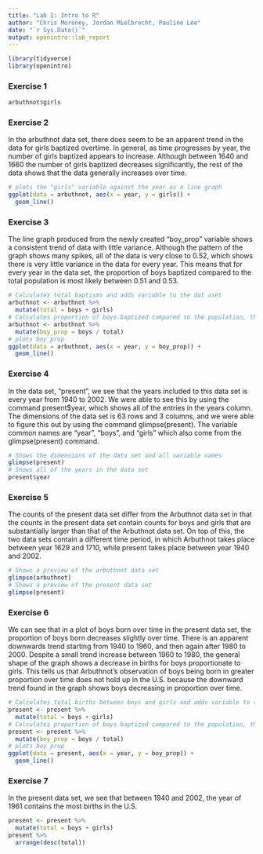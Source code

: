 ```yaml
---
title: "Lab 1: Intro to R"
author: "Chris Moroney, Jordan Mielbrecht, Pauline Lee"
date: "`r Sys.Date()`"
output: openintro::lab_report
---
```


```r
library(tidyverse)
library(openintro)
```

### Exercise 1

```r
arbuthnot$girls
```


### Exercise 2

In the arbuthnot data set, there does seem to be an apparent trend in the data for girls baptized overtime. In general, as time progresses by year, the number of girls baptized appears to increase. Although between 1640 and 1660 the number of girls baptized decreases significantly, the rest of the data shows that the data generally increases over time.

```r
# plots the "girls" variable against the year as a line graph
ggplot(data = arbuthnot, aes(x = year, y = girls)) + 
  geom_line()
```


### Exercise 3

The line graph produced from the newly created "boy_prop" variable shows a consistent trend of data with little variance. Although the pattern of the graph shows many spikes, all of the data is very close to 0.52, which shows there is very little variance in the data for every year. This means that for every year in the data set, the proportion of boys baptized compared to the total population is most likely between 0.51 and 0.53.

```r
# Calculates total baptisms and adds variable to the dat aset
arbuthnot <- arbuthnot %>% 
  mutate(total = boys + girls)
# Calculates proportion of boys baptized compared to the population, then adds to the data set
arbuthnot <- arbuthnot %>% 
  mutate(boy_prop = boys / total)
# plots boy_prop
ggplot(data = arbuthnot, aes(x = year, y = boy_prop)) +
  geom_line()
```


### Exercise 4

In the data set, "present", we see that the years included to this data set is every year from 1940 to 2002. We were able to see this by using the command present$year, which shows all of the entries in the years column. The dimensions of the data set is 63 rows and 3 columns, and we were able to figure this out by using the command glimpse(present). The variable common names are "year", "boys", and "girls" which also come from the glimpse(present) command. 

```r
# Shows the dimensions of the data set and all variable names
glimpse(present)
# Shows all of the years in the data set
present$year
```


### Exercise 5

The counts of the present data set differ from the Arbuthnot data set in that the counts in the present data set contain counts for boys and girls that are substantially larger than that of the Arbuthnot data set. On top of this, the two data sets contain a different time period, in which Arbuthnot takes place between year 1629 and 1710, while present takes place between year 1940 and 2002.

```r
# Shows a preview of the arbuthnot data set
glimpse(arbuthnot)
# Shows a preview of the present data set
glimpse(present)
```


### Exercise 6

We can see that in a plot of boys born over time in the present data set, the proportion of boys born decreases slightly over time. There is an apparent downwards trend starting from 1940 to 1960, and then again after 1980 to 2000. Despite a small trend increase between 1960 to 1980, the general shape of the graph shows a decrease in births for boys proportionate to girls. This tells us that Arbuthnot's observation of boys being born in greater proportion over time does not hold up in the U.S. because the downward trend found in the graph shows boys decreasing in proportion over time.

```r
# Calculates total births between boys and girls and adds variable to the data set
present <- present %>% 
  mutate(total = boys + girls)
# Calculates proportion of boys baptized compared to the population, then adds to the data set
present <- present %>% 
  mutate(boy_prop = boys / total)
# plots boy_prop
ggplot(data = present, aes(x = year, y = boy_prop)) +
  geom_line()
```


### Exercise 7

In the present data set, we see that between 1940 and 2002, the year of 1961 contains the most births in the U.S.

```r
present <- present %>% 
  mutate(total = boys + girls)
present %>%
  arrange(desc(total))
```

